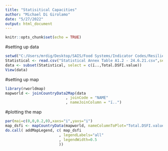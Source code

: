 ---
title: "Statisitical Capacities"
author: "Michael Di Girolamo"
date: "5/27/2022"
output: html_document
---

```{r setup, include=FALSE}
knitr::opts_chunk$set(echo = TRUE)
```

#setting up data
```{r}
setwd("C:/Users/mrdig/Desktop/SAIS/Food Systems/Indicator Codes/Resilience Capacities")
Statistical <- read.csv("Statistical Annex Table A1.2 - 24.6.21.csv",sep=",",header = TRUE)
data <- subset(Statistical, select = c(ï..,Total.DSFI.value))
View(data)
```
#setting up map
```{r}
library(rworldmap)
mapworld <- joinCountryData2Map(data
                           , joinCode = "NAME"
                           , nameJoinColumn = "ï..")

```
#plotting the map

```{r}
par(mai=c(0,0,0.2,0),xaxs="i",yaxs="i")
map_dsfi <- mapCountryData(mapworld, nameColumnToPlot="Total.DSFI.value",mapTitle = "FAO Dietary Sourcing Flexibility Index by Country", colourPalette = c("#f7fcf0","#e0f3db","#ccebc5","#a8ddb5","#7bccc4","#4eb3d3","#2b8cbe","#0868ac","#084081"),oceanCol = "gray",missingCountryCol = 'white',addLegend = FALSE)
do.call( addMapLegend, c( map_dsfi
                        , legendLabels="all"
                        , legendWidth=0.5
                        ))
```
